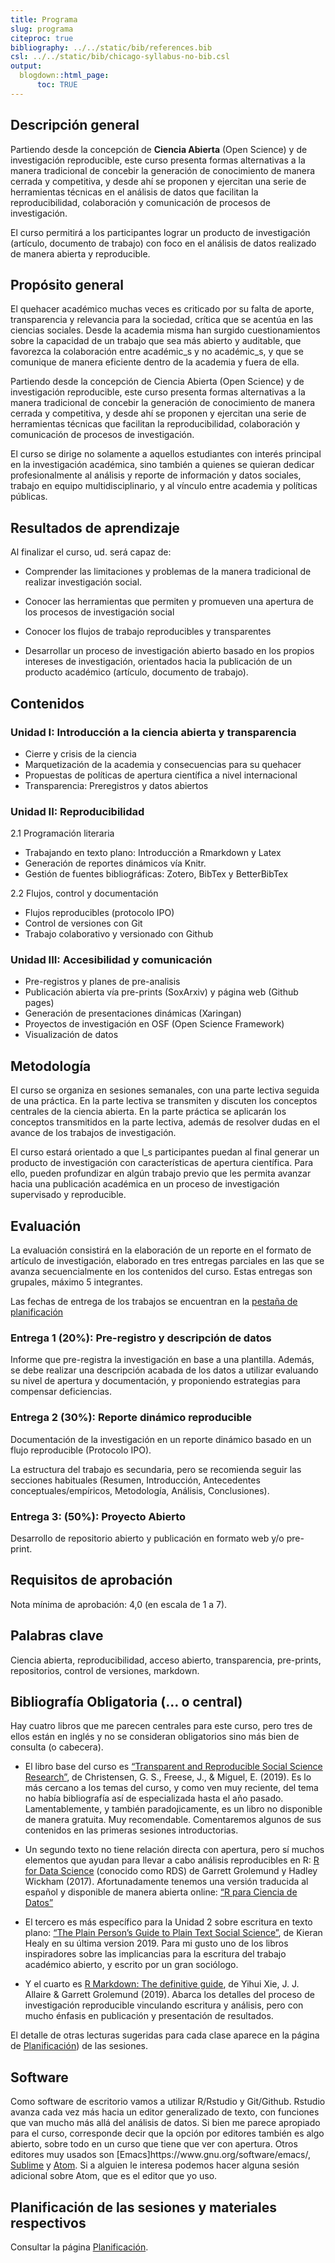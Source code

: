 ```yaml
---
title: Programa
slug: programa
citeproc: true
bibliography: ../../static/bib/references.bib
csl: ../../static/bib/chicago-syllabus-no-bib.csl
output:
  blogdown::html_page:
      toc: TRUE
---
```



[^courseinfo]: {-}
  `r blogdown::shortcode("courseinfo")`


## Descripción general

Partiendo desde la concepción de **Ciencia Abierta** (Open Science) y de investigación reproducible, este curso presenta formas alternativas a la manera tradicional de concebir la generación de conocimiento de manera cerrada y competitiva, y desde ahí se proponen y ejercitan una serie de herramientas técnicas en el análisis de datos que facilitan la reproducibilidad, colaboración y comunicación de procesos de investigación.

El curso permitirá a los participantes lograr un producto de investigación (artículo, documento de trabajo) con foco en el análisis de datos realizado de manera abierta y reproducible.

## Propósito general

El quehacer académico muchas veces es criticado por su falta de aporte, transparencia y relevancia para la sociedad, crítica que se acentúa en las ciencias sociales. Desde la academia misma han surgido cuestionamientos sobre la capacidad de un trabajo que sea más abierto y auditable, que favorezca la colaboración entre académic_s y no académic_s, y que se comunique de manera eficiente dentro de la academia y fuera de ella.

Partiendo desde la concepción de Ciencia Abierta (Open Science) y de investigación reproducible, este curso presenta formas alternativas a la manera tradicional de concebir la generación de conocimiento de manera cerrada y competitiva, y desde ahí se proponen y ejercitan una serie de herramientas técnicas que facilitan la reproducibilidad, colaboración y comunicación de procesos de investigación.

El curso se dirige no solamente a aquellos estudiantes con interés principal en la investigación académica, sino  también a quienes se quieran dedicar profesionalmente al análisis y reporte de información y datos sociales, trabajo en equipo multidisciplinario, y al vínculo entre academia y políticas públicas.

## Resultados de aprendizaje

Al finalizar el curso, ud. será capaz de:

- Comprender las limitaciones y problemas de la manera tradicional de realizar investigación social.

- Conocer las herramientas que permiten y promueven una apertura de los procesos de investigación social

- Conocer los flujos de trabajo reproducibles y transparentes

- Desarrollar un proceso de investigación abierto basado en los propios intereses de investigación, orientados hacia la publicación de un producto académico (artículo, documento de trabajo).

## Contenidos

### Unidad I: Introducción a la ciencia abierta y transparencia

- Cierre y crisis de la ciencia
- Marquetización de la academia y consecuencias para su quehacer
- Propuestas de políticas de apertura científica a nivel internacional
- Transparencia: Preregistros y datos abiertos

### Unidad II: Reproducibilidad

2.1 Programación literaria

- Trabajando en texto plano: Introducción a Rmarkdown y Latex
- Generación de reportes dinámicos vía Knitr.
- Gestión de fuentes bibliográficas: Zotero, BibTex y BetterBibTex

2.2 Flujos, control y documentación

- Flujos reproducibles (protocolo IPO)
- Control de versiones con Git
- Trabajo colaborativo y versionado con Github

### Unidad III: Accesibilidad y comunicación

- Pre-registros y planes de pre-analisis
- Publicación abierta vía pre-prints (SoxArxiv) y página web (Github pages)
- Generación de presentaciones dinámicas (Xaringan)
- Proyectos de investigación en OSF (Open Science Framework)
- Visualización de datos

## Metodología

El curso se organiza en sesiones semanales, con una parte lectiva seguida de una práctica. En la parte lectiva se transmiten y discuten los conceptos centrales de la ciencia abierta. En la parte práctica se aplicarán los conceptos transmitidos en la parte lectiva, además de resolver dudas en el avance de los trabajos de investigación.

El curso estará orientado a que l_s participantes puedan al final generar un producto de investigación con características de apertura científica. Para ello, pueden profundizar en algún trabajo previo que les permita avanzar hacia una publicación académica en un proceso de investigación supervisado y reproducible.

## Evaluación

La evaluación consistirá en la elaboración de un reporte en el formato de artículo de investigación, elaborado en tres entregas parciales en las que se avanza secuencialmente en los contenidos del curso. Estas entregas son grupales, máximo 5 integrantes.

Las fechas de entrega de los trabajos se encuentran en la [pestaña de planificación](/schedule/)

### Entrega 1 (20%): Pre-registro y descripción de datos

Informe que pre-registra la investigación en base a una plantilla. Además, se debe realizar una descripción acabada de los datos a utilizar evaluando su nivel de apertura y documentación, y proponiendo estrategias para compensar deficiencias.

### Entrega 2 (30%): Reporte dinámico reproducible

Documentación de la investigación en un reporte dinámico basado en un flujo reproducible (Protocolo IPO).

La estructura del trabajo es secundaria, pero se recomienda seguir las secciones habituales (Resumen, Introducción, Antecedentes conceptuales/empíricos, Metodología, Análisis, Conclusiones).

### Entrega 3: (50%): Proyecto Abierto

Desarrollo de repositorio abierto y publicación en formato web y/o pre-print.

## Requisitos de aprobación

Nota mínima de aprobación: 4,0 (en escala de 1 a 7).

## Palabras clave

Ciencia abierta, reproducibilidad, acceso abierto, transparencia, pre-prints, repositorios, control de versiones, markdown.

## Bibliografía Obligatoria (... o central)

Hay cuatro libros que me parecen centrales para este curso, pero tres de ellos están en inglés y no se consideran obligatorios sino más bien de consulta (o cabecera).

- El libro base del curso es ["Transparent and Reproducible Social Science Research"](https://www.ucpress.edu/book/9780520296954/transparent-and-reproducible-social-science-research), de Christensen, G. S., Freese, J., & Miguel, E. (2019). Es lo más cercano a los temas del curso, y como ven muy reciente, del tema no había bibliografía así de especializada hasta el año pasado. Lamentablemente, y también paradojicamente, es un libro no disponible de manera gratuita. Muy recomendable. Comentaremos algunos de sus contenidos en las primeras sesiones introductorias.

- Un segundo texto no tiene relación directa con apertura, pero sí muchos elementos que ayudan para llevar a cabo análisis reproducibles en R: [R for Data Science](https://r4ds.had.co.nz/) (conocido como RDS) de Garrett Grolemund y Hadley Wickham (2017). Afortunadamente tenemos una versión traducida al español y disponible de manera abierta online: ["R para Ciencia de Datos"](https://es.r4ds.hadley.nz/)

- El tercero es más específico para la Unidad 2 sobre escritura en texto plano: ["The Plain Person’s Guide to Plain Text Social Science"](https://kieranhealy.org/files/papers/plain-person-text.pdf), de Kieran Healy en su última version 2019. Para mi gusto uno de los libros inspiradores sobre las implicancias para la escritura del trabajo académico abierto, y escrito por un gran sociólogo.

- Y el cuarto es [R Markdown: The definitive guide](https://bookdown.org/yihui/rmarkdown/), de Yihui Xie, J. J. Allaire & Garrett Grolemund (2019). Abarca los detalles del proceso de investigación reproducible vinculando escritura y análisis, pero con mucho énfasis en publicación y presentación de resultados.

El detalle de otras lecturas sugeridas para cada clase aparece en la página de [Planificación](/schedule/)) de las sesiones.

## Software

Como software de escritorio vamos a utilizar R/Rstudio y Git/Github. Rstudio avanza cada vez más hacia un editor generalizado de texto, con funciones que van mucho más allá del análisis de datos. Si bien me parece apropiado para el curso, corresponde decir que la opción por editores también es algo abierto, sobre todo en un curso que tiene que ver con apertura. Otros editores muy usados son [Emacs]https://www.gnu.org/software/emacs/, [Sublime](https://www.sublimetext.com/) y [Atom](https://atom.io/). Si a alguien le interesa podemos hacer alguna sesión adicional sobre Atom, que es el editor que yo uso.

## Planificación de las sesiones y materiales respectivos

Consultar la página [Planificación](/schedule/).
